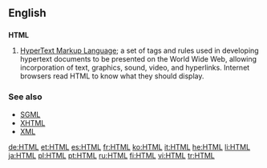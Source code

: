 ==English==
{{wikipedia}}
==={{initialism}}===
'''HTML'''

# [[w:HTML|HyperText Markup Language]]; a set of tags and rules used in developing hypertext documents to be presented on the World Wide Web, allowing incorporation of text, graphics, sound, video, and hyperlinks. Internet browsers read HTML to know what they should display.

===See also===
*[[SGML]]
*[[XHTML]]
*[[XML]]

[[de:HTML]]
[[et:HTML]]
[[es:HTML]]
[[fr:HTML]]
[[ko:HTML]]
[[it:HTML]]
[[he:HTML]]
[[li:HTML]]
[[ja:HTML]]
[[pl:HTML]]
[[pt:HTML]]
[[ru:HTML]]
[[fi:HTML]]
[[vi:HTML]]
[[tr:HTML]]